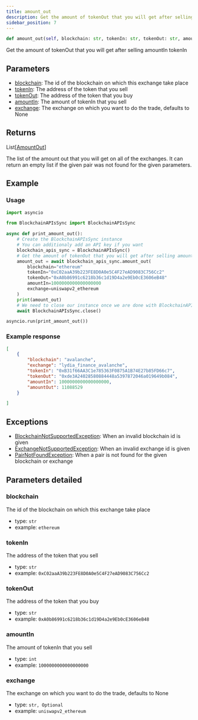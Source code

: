 ```yaml
---
title: amount_out
description: Get the amount of tokenOut that you will get after selling amountIn tokenIn
sidebar_position: 7
---
```



```py
def amount_out(self, blockchain: str, tokenIn: str, tokenOut: str, amountIn: int, exchange: str | None=None) -> List[AmountOut]:
```
Get the amount of tokenOut that you will get after selling amountIn tokenIn

## Parameters

 - [blockchain](#blockchain): The id of the blockchain on which this exchange take place
 - [tokenIn](#tokenIn): The address of the token that you sell
 - [tokenOut](#tokenOut): The address of the token that you buy
 - [amountIn](#amountIn): The amount of tokenIn that you sell
 - [exchange](#exchange): The exchange on which you want to do the trade, defaults to None

## Returns

<CodeBlock language="python">
    List[<a href="/docs/python-sdk/models/AmountOut">AmountOut</a>]
</CodeBlock>

The list of the amount out that you will get on all of the exchanges. It can return an empty list if the given pair was not found for the given parameters.
## Example

### Usage

```py
import asyncio

from BlockchainAPIsSync import BlockchainAPIsSync

async def print_amount_out():
    # Create the BlockchainAPIsSync instance
    # You can additionaly add an API key if you want
    blockchain_apis_sync = BlockchainAPIsSync()
    # Get the amount of tokenOut that you will get after selling amountIn tokenIn
    amount_out = await blockchain_apis_sync.amount_out(
        blockchain="ethereum"
        tokenIn="0xC02aaA39b223FE8D0A0e5C4F27eAD9083C756Cc2"
        tokenOut="0xA0b86991c6218b36c1d19D4a2e9Eb0cE3606eB48"
        amountIn=1000000000000000000
        exchange=uniswapv2_ethereum
    )
    print(amount_out)
    # We need to close our instance once we are done with BlockchainAPIs
    await BlockchainAPIsSync.close()

asyncio.run(print_amount_out())
```

### Example response


```json
[
    {
        "blockchain": "avalanche",
        "exchange": "lydia_finance_avalanche",
        "tokenIn": "0xB31f66AA3C1e785363F0875A1B74E27b85FD66c7",
        "tokenOut": "0xde3A24028580884448a5397872046a019649b084",
        "amountIn": 1000000000000000000,
        "amountOut": 11088529
    }

]
```
## Exceptions

- [BlockchainNotSupportedException](/docs/python-sdk/exceptions/blockchain-not-supported-exception): When an invalid blockchain id is given
- [ExchangeNotSupportedException](/docs/python-sdk/exceptions/exchange-not-supported-exception): When an invalid exchange id is given
- [PairNotFoundException](/docs/python-sdk/exceptions/pair-not-found-exception): When a pair is not found for the given blockchain or exchange

## Parameters detailed
### blockchain

The id of the blockchain on which this exchange take place
- type: `str`
- example: `ethereum`

### tokenIn

The address of the token that you sell
- type: `str`
- example: `0xC02aaA39b223FE8D0A0e5C4F27eAD9083C756Cc2`

### tokenOut

The address of the token that you buy
- type: `str`
- example: `0xA0b86991c6218b36c1d19D4a2e9Eb0cE3606eB48`

### amountIn

The amount of tokenIn that you sell
- type: `int`
- example: `1000000000000000000`

### exchange

The exchange on which you want to do the trade, defaults to None
- type: `str, Optional`
- example: `uniswapv2_ethereum`

